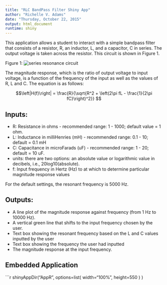 ```yaml
---
title: "RLC BandPass Filter Shiny App"
author: "Richelle V. Adams"
date: "Thursday, October 22, 2015"
output: html_document
runtime: shiny
---
```


This application allows a student to interact with a simple bandpass filter that consists of a resistor, R, an inductor, L, and a capacitor, C in series.  The output voltage is taken across the resistor.  This circuit is shown in Figure 1.

Figure 1: ![series resonance circuit](series_resonance.png)

The magnitude response, which is the ratio of output voltage to input voltage, is a function of the frequency of the input as well as the values of R, L and C.  The equation is as follows: 

$$\left|H(f)\right| = \frac{R}{\sqrt{R^2 + \left(2\pi fL - \frac{1}{2\pi fC}\right)^2}} $$

## Inputs:
* R:  Resistance in ohms - recommended range: 1 - 1000; default value = 1  ohm.
* L:  Inductance in milliHenries (mH) - recommended range: 0.1 - 10; default = 0.1 mH
* C:  Capacitance in microFarads (uF) - recommended range: 1 - 20; default = 10 uF.
* units: there are two options: an absolute value or logarithmic value in decibels, i.e., 20log10(absolute).
* f: Input frequency in Hertz (Hz) to at which to determine particular magnitude response values 

For the default settings, the resonant frequency is 5000 Hz.

## Outputs:
* A line plot of the magnitude response against frequency (from 1 Hz to 10000 Hz).
* A vertical green line that shifts to the input frequency chosen by the user.  
* Text box showing the resonant frequency based on the L and C values inputted by the user
* Text box showing the frequency the user had inputted
* The magnitude response at the input frequency.


## Embedded Application

```r
shinyAppDir("AppR", options=list(
    width="100%", height=550
  )
)



